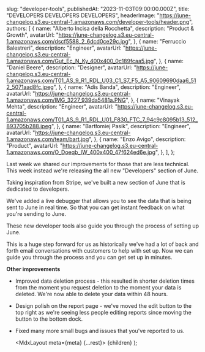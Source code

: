 
  slug: "developer-tools",
  publishedAt: "2023-11-03T09:00:00.000Z",
  title: "DEVELOPERS DEVELOPERS DEVELOPERS",
  headerImage: "https://june-changelog.s3.eu-central-1.amazonaws.com/developer-tools/header.png",
  authors: [
    {
      name: "Alberto Incisa della Rocchetta",
      description: "Product & Growth",
      avatarUrl: "https://june-changelog.s3.eu-central-1.amazonaws.com/dscf5588_2_6dcd0ce29c.jpg",
    },
    {
      name: "Ferruccio Balestreri",
      description: "Engineer",
      avatarUrl:
        "https://june-changelog.s3.eu-central-1.amazonaws.com/Gut_Ec_N_Ky_400x400_0c189fcaa5.jpg",
    },
    {
      name: "Daniel Beere",
      description: "Designer",
      avatarUrl:
        "https://june-changelog.s3.eu-central-1.amazonaws.com/T01_AS_9_R1_RDL_U03_C1_S7_F5_A5_90609690daa6_512_5071aad8fc.jpeg",
    },
    {
      name: "Adis Banda",
      description: "Engineer",
      avatarUrl: "https://june-changelog.s3.eu-central-1.amazonaws.com/IMG_3227_939da5481a.PNG",
    },
    {
      name: "Vinayak Mehta",
      description: "Engineer",
      avatarUrl:
        "https://june-changelog.s3.eu-central-1.amazonaws.com/T01_AS_9_R1_RDL_U01_F830_FTC_7_94c9c8095b13_512_893705b288.jpeg",
    },
    {
      name: "Bartłomiej Pasik",
      description: "Engineer",
      avatarUrl: "https://june-changelog.s3.eu-central-1.amazonaws.com/team/bart.jpg",
    },
    {
      name: "Enzo Avigo",
      description: "Product",
      avatarUrl:
        "https://june-changelog.s3.eu-central-1.amazonaws.com/O_Doeqb_IW_400x400_47f624ed6e.jpg",
    },
  ],
};

Last week we shared our improvements for those that are less technical. This week instead we're releasing the all new "Developers" section of June.

Taking inspiration from Stripe, we've built a new section of June that is dedicated to developers.

We've added a live debugger that allows you to see the data that is being sent to June in real time. So that you can get instant feedback on what you're sending to June.

These new developer tools also guide you through the process of setting up June.

This is a huge step forward for us as historically we've had a lot of back and forth email conversations with customers to help with set up. Now we can guide you through the process and you can get set up in minutes.

**Other improvements**

- Improved data deletion process - this resulted in shorter deletion times from the moment you request deletion to the moment your data is deleted. We're now able to delete your data within 48 hours.
- Design polish on the report page - we've moved the edit button to the top right as we're seeing less people editing reports since moving the button to the bottom dock.
- Fixed many more small bugs and issues that you've reported to us.

  <MdxLayout meta={meta} {...rest}>
    {children}
  </MdxLayout>
);
